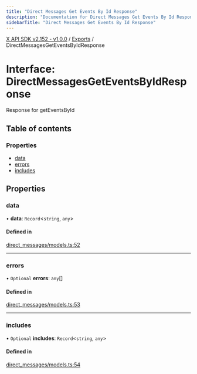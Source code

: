 ```yaml
---
title: "Direct Messages Get Events By Id Response"
description: "Documentation for Direct Messages Get Events By Id Response"
sidebarTitle: "Direct Messages Get Events By Id Response"
---
```


[X API SDK v2.152 - v1.0.0](../README.md) / [Exports](../modules.md) / DirectMessagesGetEventsByIdResponse

# Interface: DirectMessagesGetEventsByIdResponse

Response for getEventsById

## Table of contents

### Properties

- [data](DirectMessagesGetEventsByIdResponse.md#data)
- [errors](DirectMessagesGetEventsByIdResponse.md#errors)
- [includes](DirectMessagesGetEventsByIdResponse.md#includes)

## Properties

### data

• **data**: `Record`\<`string`, `any`\>

#### Defined in

[direct_messages/models.ts:52](https://github.com/xdevplatform/xdk/blob/ad4172ef5f68f089e0f077a190b271016dd35bf7/xdk/typescript/src/direct_messages/models.ts#L52)

___

### errors

• `Optional` **errors**: `any`[]

#### Defined in

[direct_messages/models.ts:53](https://github.com/xdevplatform/xdk/blob/ad4172ef5f68f089e0f077a190b271016dd35bf7/xdk/typescript/src/direct_messages/models.ts#L53)

___

### includes

• `Optional` **includes**: `Record`\<`string`, `any`\>

#### Defined in

[direct_messages/models.ts:54](https://github.com/xdevplatform/xdk/blob/ad4172ef5f68f089e0f077a190b271016dd35bf7/xdk/typescript/src/direct_messages/models.ts#L54)
